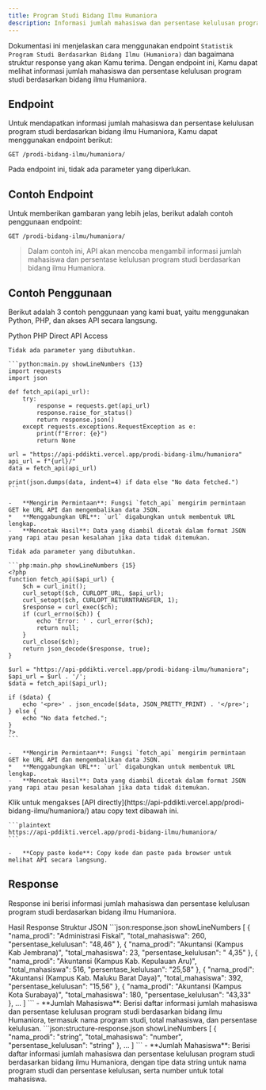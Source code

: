 ```yaml
---
title: Program Studi Bidang Ilmu Humaniora
description: Informasi jumlah mahasiswa dan persentase kelulusan program studi berdasarkan bidang ilmu Humaniora.
---
```


Dokumentasi ini menjelaskan cara menggunakan endpoint `Statistik Program Studi Berdasarkan Bidang Ilmu (Humaniora)` dan bagaimana struktur response yang akan Kamu terima. Dengan endpoint ini, Kamu dapat melihat informasi jumlah mahasiswa dan persentase kelulusan program studi berdasarkan bidang ilmu Humaniora.

## Endpoint

Untuk mendapatkan informasi jumlah mahasiswa dan persentase kelulusan program studi berdasarkan bidang ilmu Humaniora, Kamu dapat menggunakan endpoint berikut:

```plaintext
GET /prodi-bidang-ilmu/humaniora/
```

Pada endpoint ini, tidak ada parameter yang diperlukan.

## Contoh Endpoint

Untuk memberikan gambaran yang lebih jelas, berikut adalah contoh penggunaan endpoint:

```plaintext
GET /prodi-bidang-ilmu/humaniora/
```

> Dalam contoh ini, API akan mencoba mengambil informasi jumlah mahasiswa dan persentase kelulusan program studi berdasarkan bidang ilmu Humaniora.

## Contoh Penggunaan

Berikut adalah 3 contoh penggunaan yang kami buat, yaitu menggunakan Python, PHP, dan akses API secara langsung.

<Tabs defaultValue="python" className="pt-5 pb-1">
  <TabsList>
    <TabsTrigger value="python">Python</TabsTrigger>
    <TabsTrigger value="php">PHP</TabsTrigger>
    <TabsTrigger value="direct">Direct API Access</TabsTrigger>
  </TabsList>
  <TabsContent value="python">

    Tidak ada parameter yang dibutuhkan.

    ```python:main.py showLineNumbers {13}
    import requests
    import json

    def fetch_api(api_url):
        try:
            response = requests.get(api_url)
            response.raise_for_status()
            return response.json()
        except requests.exceptions.RequestException as e:
            print(f"Error: {e}")
            return None

    url = "https://api-pddikti.vercel.app/prodi-bidang-ilmu/humaniora"
    api_url = f"{url}/"
    data = fetch_api(api_url)

    print(json.dumps(data, indent=4) if data else "No data fetched.")
    ```

    -   **Mengirim Permintaan**: Fungsi `fetch_api` mengirim permintaan GET ke URL API dan mengembalikan data JSON.
    *   **Menggabungkan URL**: `url` digabungkan untuk membentuk URL lengkap.
    -   **Mencetak Hasil**: Data yang diambil dicetak dalam format JSON yang rapi atau pesan kesalahan jika data tidak ditemukan.
  </TabsContent>
  <TabsContent value="php">

    Tidak ada parameter yang dibutuhkan.

    ```php:main.php showLineNumbers {15}
    <?php
    function fetch_api($api_url) {
        $ch = curl_init();
        curl_setopt($ch, CURLOPT_URL, $api_url);
        curl_setopt($ch, CURLOPT_RETURNTRANSFER, 1);
        $response = curl_exec($ch);
        if (curl_errno($ch)) {
            echo 'Error: ' . curl_error($ch);
            return null;
        }
        curl_close($ch);
        return json_decode($response, true);
    }

    $url = "https://api-pddikti.vercel.app/prodi-bidang-ilmu/humaniora";
    $api_url = $url . '/';
    $data = fetch_api($api_url);

    if ($data) {
        echo '<pre>' . json_encode($data, JSON_PRETTY_PRINT) . '</pre>';
    } else {
        echo "No data fetched.";
    }
    ?>
    ```

    -   **Mengirim Permintaan**: Fungsi `fetch_api` mengirim permintaan GET ke URL API dan mengembalikan data JSON.
    *   **Menggabungkan URL**: `url` digabungkan untuk membentuk URL lengkap.
    -   **Mencetak Hasil**: Data yang diambil dicetak dalam format JSON yang rapi atau pesan kesalahan jika data tidak ditemukan.
  </TabsContent>
  <TabsContent value="direct">
    Klik untuk mengakses [API directly](https://api-pddikti.vercel.app/prodi-bidang-ilmu/humaniora/) atau copy text dibawah ini.

    ```plaintext
    https://api-pddikti.vercel.app/prodi-bidang-ilmu/humaniora/
    ```

    -   **Copy paste kode**: Copy kode dan paste pada browser untuk melihat API secara langsung.
  </TabsContent>
</Tabs>

## Response

Response ini berisi informasi jumlah mahasiswa dan persentase kelulusan program studi berdasarkan bidang ilmu Humaniora.

<Tabs defaultValue="hasil" className="pt-5 pb-1">
  <TabsList>
    <TabsTrigger value="hasil">Hasil Response</TabsTrigger>
    <TabsTrigger value="struktur">Struktur JSON</TabsTrigger>
  </TabsList>
  <TabsContent value="hasil">
    ```json:response.json showLineNumbers
    [
        {
            "nama_prodi": "Administrasi Fiskal",
            "total_mahasiswa": 260,
            "persentase_kelulusan": "48,46"
        },
        {
            "nama_prodi": "Akuntansi (Kampus Kab Jembrana)",
            "total_mahasiswa": 23,
            "persentase_kelulusan": " 4,35"
        },
        {
            "nama_prodi": "Akuntansi (Kampus Kab. Kepulauan Aru)",
             "total_mahasiswa": 516,
             "persentase_kelulusan": "25,58"
        },
        {
             "nama_prodi": "Akuntansi (Kampus Kab. Maluku Barat Daya)",
            "total_mahasiswa": 392,
            "persentase_kelulusan": "15,56"
        },
        {
            "nama_prodi": "Akuntansi (Kampus Kota Surabaya)",
             "total_mahasiswa": 180,
             "persentase_kelulusan": "43,33"
        },
        ...
    ]
    ```
    -   **Jumlah Mahasiswa**: Berisi daftar informasi jumlah mahasiswa dan persentase kelulusan program studi berdasarkan bidang ilmu Humaniora, termasuk nama program studi, total mahasiswa, dan persentase kelulusan.
  </TabsContent>
  <TabsContent value="struktur">
    ```json:structure-response.json showLineNumbers
    [
        {
            "nama_prodi": "string",
            "total_mahasiswa": "number",
            "persentase_kelulusan": "string"
        },
        ...
    ]
    ```
    -   **Jumlah Mahasiswa**: Berisi daftar informasi jumlah mahasiswa dan persentase kelulusan program studi berdasarkan bidang ilmu Humaniora, dengan tipe data string untuk nama program studi dan persentase kelulusan, serta number untuk total mahasiswa.
  </TabsContent>
</Tabs>